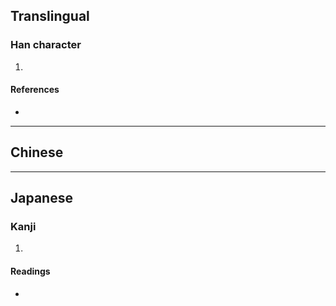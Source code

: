 {{character info/new}}
==Translingual==

===Han character===
{{Han char|rn=75|rad=木|as=05|sn=9|four=|canj=JTD,XJTD|ids=⿳十廿木}}

# {{defn|Han|sort=木05}}

====References====
* {{Han ref|kx=0517.180|dkj=14594|hdz=21194.020|uh=67BD|ud=26557}}

----

==Chinese==
{{zh-see|枼|v}}

----

==Japanese==

===Kanji===
{{ja-kanji|grade=|rs=木05}}

# {{defn|lang=ja|sort=木05}}

====Readings====
* {{ja-readings|on=[[そう]] (sō), [[よう]] (yō)|kun=[[くわ]] (kuwa)}}